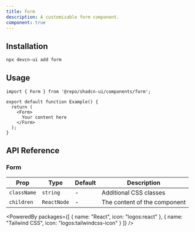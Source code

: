 ```yaml
---
title: Form
description: A customizable form component.
component: true
---
```


<ComponentPreview name="form" />

## Installation

```bash
npx devcn-ui add form
```

## Usage

```tsx
import { Form } from '@repo/shadcn-ui/components/form';

export default function Example() {
  return (
    <Form>
      Your content here
    </Form>
  );
}
```

## API Reference

### Form

| Prop | Type | Default | Description |
| --- | --- | --- | --- |
| `className` | `string` | - | Additional CSS classes |
| `children` | `ReactNode` | - | The content of the component |

<PoweredBy packages={[
  { name: "React", icon: "logos:react" },
  { name: "Tailwind CSS", icon: "logos:tailwindcss-icon" }
]} />
